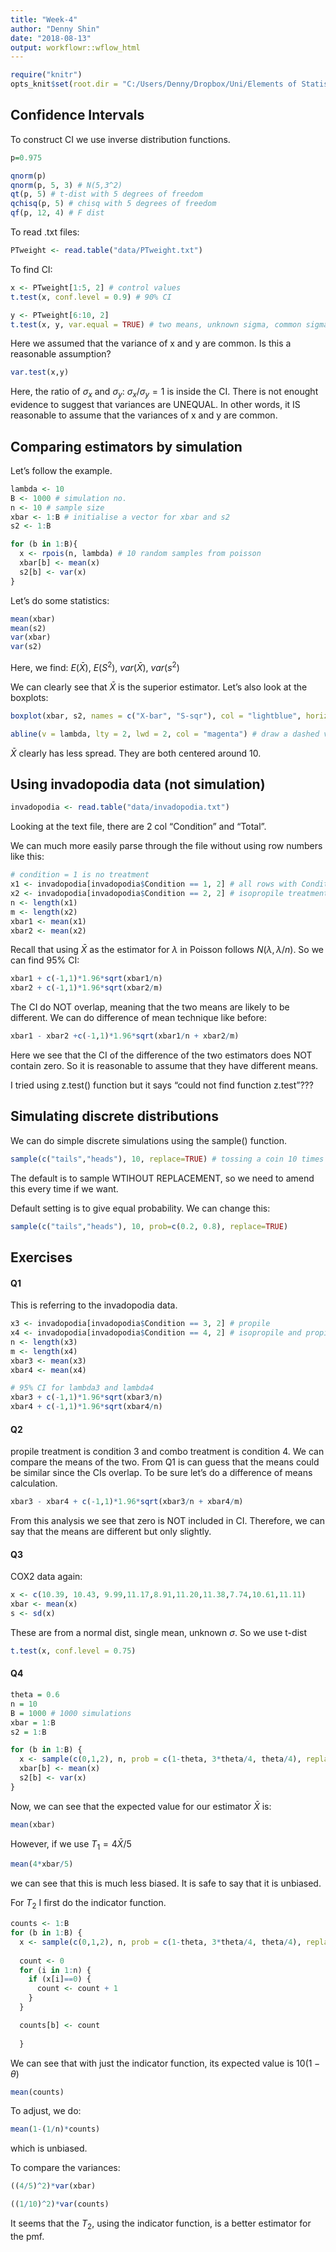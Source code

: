---
title: "Week-4"
author: "Denny Shin"
date: "2018-08-13"
output: workflowr::wflow_html
---

```{r "setup", include=FALSE}
require("knitr")
opts_knit$set(root.dir = "C:/Users/Denny/Dropbox/Uni/Elements of Statistics/Elements-of-Stats-Lab/")
```


## **Confidence Intervals**

To construct CI we use inverse distribution functions.

```{r}
p=0.975

qnorm(p)
qnorm(p, 5, 3) # N(5,3^2)
qt(p, 5) # t-dist with 5 degrees of freedom
qchisq(p, 5) # chisq with 5 degrees of freedom
qf(p, 12, 4) # F dist
```

To read .txt files:

```{r}
PTweight <- read.table("data/PTweight.txt")
```

To find CI:

```{r}
x <- PTweight[1:5, 2] # control values
t.test(x, conf.level = 0.9) # 90% CI

y <- PTweight[6:10, 2]
t.test(x, y, var.equal = TRUE) # two means, unknown sigma, common sigma
```

Here we assumed that the variance of x and y are common. Is this a reasonable assumption?

```{r}
var.test(x,y)
```

Here, the ratio of $\sigma_x$ and $\sigma_y$: $\sigma_x / \sigma_y =1$ is inside the CI. There is not enought evidence to suggest that variances are UNEQUAL. In other words, it IS reasonable to assume that the variances of x and y are common.  

## **Comparing estimators by simulation**

Let's follow the example.

```{r}
lambda <- 10
B <- 1000 # simulation no.
n <- 10 # sample size
xbar <- 1:B # initialise a vector for xbar and s2
s2 <- 1:B

for (b in 1:B){
  x <- rpois(n, lambda) # 10 random samples from poisson
  xbar[b] <- mean(x)
  s2[b] <- var(x)
}
```

Let's do some statistics:

```{r}
mean(xbar)
mean(s2)
var(xbar)
var(s2)
```

Here, we find: $E(\bar{X})$, $E(S^2)$, $var(\bar{X})$, $var(s^2)$

We can clearly see that $\bar{X}$ is the superior estimator. Let's also look at the boxplots:

```{r}
boxplot(xbar, s2, names = c("X-bar", "S-sqr"), col = "lightblue", horizontal = TRUE)

abline(v = lambda, lty = 2, lwd = 2, col = "magenta") # draw a dashed vertical line
```

$\bar{X}$ clearly has less spread. They are both centered around 10.

## **Using invadopodia data (not simulation)**

```{r}
invadopodia <- read.table("data/invadopodia.txt")
```

Looking at the text file, there are 2 col "Condition" and "Total".

We can much more easily parse through the file without using row numbers like this:

```{r}
# condition = 1 is no treatment
x1 <- invadopodia[invadopodia$Condition == 1, 2] # all rows with Condition == 1 and col 2
x2 <- invadopodia[invadopodia$Condition == 2, 2] # isopropile treatment
n <- length(x1)
m <- length(x2)
xbar1 <- mean(x1)
xbar2 <- mean(x2)
```

Recall that using $\bar{X}$ as the estimator for $\lambda$ in Poisson follows $N(\lambda,\lambda/n)$. So we can find 95% CI:

```{r}
xbar1 + c(-1,1)*1.96*sqrt(xbar1/n)
xbar2 + c(-1,1)*1.96*sqrt(xbar2/m)
```

The CI do NOT overlap, meaning that the two means are likely to be different. We can do difference of mean technique like before:

```{r}
xbar1 - xbar2 +c(-1,1)*1.96*sqrt(xbar1/n + xbar2/m)
```

Here we see that the CI of the difference of the two estimators does NOT contain zero. So it is reasonable to assume that they have different means.

I tried using z.test() function but it says "could not find function z.test"???

## **Simulating discrete distributions**

We can do simple discrete simulations using the sample() function.

```{r}
sample(c("tails","heads"), 10, replace=TRUE) # tossing a coin 10 times
```

The default is to sample WTIHOUT REPLACEMENT, so we need to amend this every time if we want.

Default setting is to give equal probability. We can change this:

```{r}
sample(c("tails","heads"), 10, prob=c(0.2, 0.8), replace=TRUE)
```

## **Exercises**

#### **Q1**

This is referring to the invadopodia data.

```{r}
x3 <- invadopodia[invadopodia$Condition == 3, 2] # propile
x4 <- invadopodia[invadopodia$Condition == 4, 2] # isopropile and propile
n <- length(x3)
m <- length(x4)
xbar3 <- mean(x3)
xbar4 <- mean(x4)

# 95% CI for lambda3 and lambda4
xbar3 + c(-1,1)*1.96*sqrt(xbar3/n)
xbar4 + c(-1,1)*1.96*sqrt(xbar4/n)
```


#### **Q2**

propile treatment is condition 3 and combo treatment is condition 4. We can compare the means of the two. From Q1 is can guess that the means could be similar since the CIs overlap. To be sure let's do a difference of means calculation.

```{r}
xbar3 - xbar4 + c(-1,1)*1.96*sqrt(xbar3/n + xbar4/m)
```

From this analysis we see that zero is NOT included in CI. Therefore, we can say that the means are different but only slightly.


#### **Q3**

COX2 data again:

```{r}
x <- c(10.39, 10.43, 9.99,11.17,8.91,11.20,11.38,7.74,10.61,11.11)
xbar <- mean(x)
s <- sd(x)
```

These are from a normal dist, single mean, unknown $\sigma$. So we use t-dist

```{r}
t.test(x, conf.level = 0.75)
```

#### **Q4**

```{r}
theta = 0.6
n = 10
B = 1000 # 1000 simulations
xbar = 1:B
s2 = 1:B

for (b in 1:B) {
  x <- sample(c(0,1,2), n, prob = c(1-theta, 3*theta/4, theta/4), replace = TRUE)
  xbar[b] <- mean(x)
  s2[b] <- var(x)
}
```

Now, we can see that the expected value for our estimator $\bar{X}$ is:

```{r}
mean(xbar)
```

However, if we use $T_1 = 4\bar{X}/5$ 

```{r}
mean(4*xbar/5)
```

we can see that this is much less biased. It is safe to say that it is unbiased.

For $T_2$ I first do the indicator function. 

```{r}
counts <- 1:B
for (b in 1:B) {
  x <- sample(c(0,1,2), n, prob = c(1-theta, 3*theta/4, theta/4), replace = TRUE)
  
  count <- 0
  for (i in 1:n) {
    if (x[i]==0) {
      count <- count + 1
    }
  }

  counts[b] <- count
  
  }
```

We can see that with just the indicator function, its expected value is $10(1-\theta)$

```{r}
mean(counts)
```

To adjust, we do:

```{r}
mean(1-(1/n)*counts)
```

which is unbiased.

To compare the variances:

```{r}
((4/5)^2)*var(xbar)

((1/10)^2)*var(counts)
```

It seems that the $T_2$, using the indicator function, is a better estimator for the pmf.

